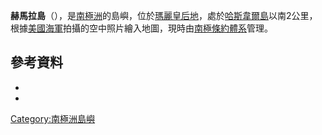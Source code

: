 {{coord|66|33|S|93|0|E|source:GNIS|display=title}}

'''赫馬拉島'''（{{lang-en|Khmara Island}}），是[[南極洲|南極洲]]的島嶼，位於[[瑪麗皇后地|瑪麗皇后地]]，處於[[哈斯韋爾島|哈斯韋爾島]]以南2公里，根據[[美國海軍|美國海軍]]拍攝的空中照片繪入地圖，現時由[[南極條約體系|南極條約體系]]管理。

==參考資料==
*{{cite gnis | type = antarid | id = 7908| name = Khmara Island| accessdate = 2013-05-01}}
*{{usgs-gazetteer|id=7908}}

{{Antarctica-geo-stub}}
[[Category:南極洲島嶼|Category:南極洲島嶼]]